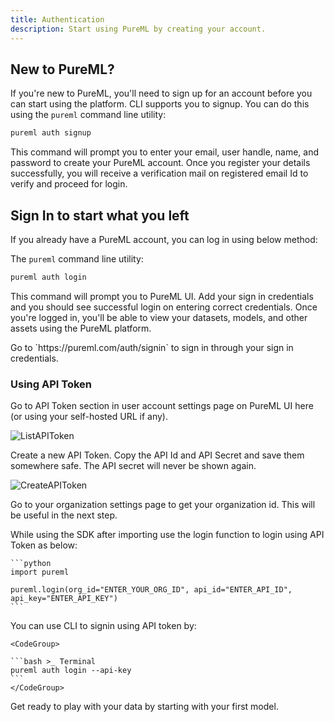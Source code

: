 ```yaml
---
title: Authentication
description: Start using PureML by creating your account.
---
```


## New to PureML?

If you're new to PureML, you'll need to sign up for an account before you can start using the platform. CLI supports you to signup. You can do this using the `pureml` command line utility:

<CodeGroup>

```bash >_ Terminal
pureml auth signup
```

</CodeGroup>

This command will prompt you to enter your email, user handle, name, and password to create your PureML account. Once you register your details successfully, you will receive a verification mail on registered email Id to verify and proceed for login.

## Sign In to start what you left

If you already have a PureML account, you can log in using below method:

The `pureml` command line utility:

<CodeGroup>

```bash >_ Terminal
pureml auth login
```

</CodeGroup>

This command will prompt you to PureML UI. Add your sign in credentials and you should see successful login on entering correct credentials.
Once you're logged in, you'll be able to view your datasets, models, and other assets using the PureML platform.

<Info>
  Go to `https://pureml.com/auth/signin` to sign in through your sign in
  credentials.
</Info>

### Using API Token

Go to API Token section in user account settings page on PureML UI here (or using your self-hosted URL if any).

<img src="images/Settings_APITokenList.png" alt="ListAPIToken" />

Create a new API Token. Copy the API Id and API Secret and save them somewhere safe. The API secret will never be shown again.

<img src="images/Settings_APITokenCreate.png" alt="CreateAPIToken" />

Go to your organization settings page to get your organization id. This will be useful in the next step.

<Tabs>
  <Tab title="SDK">
    While using the SDK after importing use the login function to login using API Token as below:

    ```python
    import pureml

    pureml.login(org_id="ENTER_YOUR_ORG_ID", api_id="ENTER_API_ID", api_key="ENTER_API_KEY")
    ```

  </Tab>
  <Tab title="CLI">
    You can use CLI to signin using API token by:

    <CodeGroup>

    ```bash >_ Terminal
    pureml auth login --api-key
    ```
    </CodeGroup>

  </Tab>
</Tabs>

<Card title="🎉 PureML Up & running!" href="/core-concepts/model">
  Get ready to play with your data by starting with your first model.
</Card>
